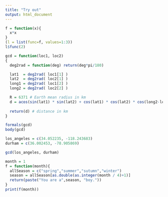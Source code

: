 ```yaml
---
title: "Try out"
output: html_document
---
```


```r
f = function(x){
  x*x
}
(l = list(func=f, values=1:3))
l$func(2)
```

```r
gcd = function(loc1, loc2)
{
  deg2rad = function(deg) return(deg*pi/180)

  lat1  = deg2rad( loc1[1] )
  lat2  = deg2rad( loc2[1] )
  long1 = deg2rad( loc1[2] )
  long2 = deg2rad( loc2[2] )

  R = 6371 # Earth mean radius in km
  d = acos(sin(lat1) * sin(lat2) + cos(lat1) * cos(lat2) * cos(long2-long1)) * R
  
  return(d) # distance in km
}

formals(gcd)
body(gcd)

los_angeles = c(34.052235, -118.243683)
durham = c(36.002453, -78.905869)

gcd(los_angeles, durham)
```

```r
month = 1
f = function(month){
  allSeason = c("spring","summer","sutumn","winter")
  season = allSeason[as.double(as.integer(month / 4)+1)]
  return(paste("You are a",season, "boy."))
}
print(f(month))
```


